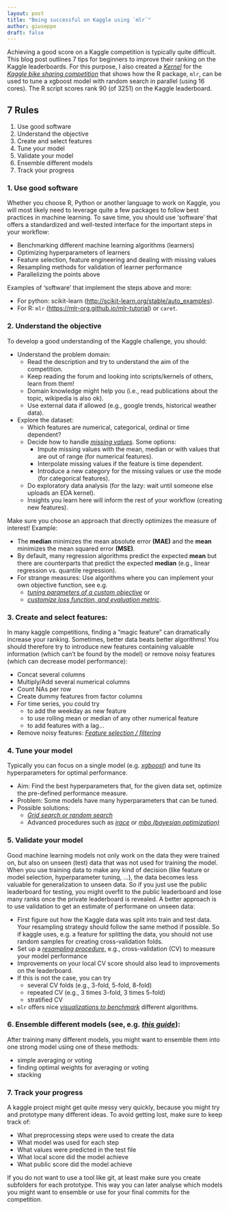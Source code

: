 ```yaml
---
layout: post
title: "Being successful on Kaggle using `mlr`"
author: giuseppe
draft: false
---
```


Achieving a good score on a Kaggle competition is typically quite difficult. 
This blog post outlines 7 tips for beginners to improve their ranking on the Kaggle leaderboards. 
For this purpose, I also created a [*Kernel*](https://www.kaggle.com/casalicchio/bike-sharing-demand/tuning-with-mlr) 
for the [*Kaggle bike sharing competition*](https://www.kaggle.com/c/bike-sharing-demand) 
that shows how the R package, `mlr`, can be used to tune a xgboost model with random search in parallel (using 16 cores). The R script scores rank 90 (of 3251) on the Kaggle leaderboard.

## 7 Rules

  1. Use good software
  1. Understand the objective
  1. Create and select features
  1. Tune your model
  1. Validate your model
  1. Ensemble different models
  1. Track your progress

<!--more-->

### 1. Use good software

Whether you choose R, Python or another language to work on Kaggle, you will 
most likely need to leverage quite a few packages to follow best practices in 
machine learning. To save time, you should use 'software'
that offers a standardized and well-tested interface for the important steps 
in your workflow:

  - Benchmarking different machine learning algorithms (learners)
  - Optimizing hyperparameters of learners
  - Feature selection, feature engineering and dealing with missing values
  - Resampling methods for validation of learner performance
  - Parallelizing the points above
  
Examples of 'software' that implement the steps above and more: 

  - For python: scikit-learn (<http://scikit-learn.org/stable/auto_examples>).
  - For R: `mlr` (<https://mlr-org.github.io/mlr-tutorial>) or `caret`.


### 2. Understand the objective
  
To develop a good understanding of the Kaggle challenge, you should:

  - Understand the problem domain:
    - Read the description and try to understand the aim of the competition. 
    - Keep reading the forum and looking into scripts/kernels of others, learn from them!
    - Domain knowledge might help you (i.e., read publications about the topic, wikipedia is also ok).
    - Use external data if allowed (e.g., google trends, historical weather data).
    
  - Explore the dataset:
    - Which features are numerical, categorical, ordinal or time dependent?
    - Decide how to handle [*missing values*](https://mlr-org.github.io/mlr/articles/tutorial/devel/impute.html). Some options:
        - Impute missing values with the mean, median or with values that are out of range (for numerical features).
        - Interpolate missing values if the feature is time dependent.
        - Introduce a new category for the missing values or use the mode (for categorical features).
    - Do exploratory data analysis (for the lazy: wait until someone else uploads an EDA kernel). 
    - Insights you learn here will inform the rest of your workflow (creating new features).
    
Make sure you choose an approach that directly optimizes the measure of interest!
Example: 

  - The **median** minimizes the mean absolute error **(MAE)** and 
  the **mean** minimizes the mean squared error **(MSE)**. 
  - By default, many regression algorithms predict the expected **mean** but there 
  are counterparts that predict the expected **median** 
  (e.g., linear regression vs. quantile regression).
  <!-- - Some measures use a (log-)transformation of the target  -->
  <!-- (e.g. the **RMSLE**, see [*bike sharing competition*](https://www.kaggle.com/c/bike-sharing-demand/details/evaluation)). \newline -->
  <!-- $\rightarrow$ transform the target in the same way before modeling. -->
  - For strange measures: Use algorithms where you can implement your own objective 
  function, see e.g. 
      - [*tuning parameters of a custom objective*](https://www.kaggle.com/casalicchio/allstate-claims-severity/tuning-the-parameter-of-a-custom-objective-1120) or 
      - [*customize loss function, and evaluation metric*](https://github.com/tqchen/xgboost/tree/master/demo#features-walkthrough).


### 3. Create and select features:

In many kaggle competitions, finding a "magic feature" can dramatically increase your ranking.
Sometimes, better data beats better algorithms!
You should therefore try to introduce new features containing valuable information 
(which can't be found by the model) or remove noisy features (which can decrease model performance):

  - Concat several columns
  - Multiply/Add several numerical columns
  - Count NAs per row
  - Create dummy features from factor columns
  -  For time series, you could try
      - to add the weekday as new feature
      - to use rolling mean or median of any other numerical feature
      - to add features with a lag...
  - Remove noisy features: [*Feature selection / filtering*](https://mlr-org.github.io/mlr/articles/tutorial/devel/feature_selection.html)


### 4. Tune your model

Typically you can focus on a single model (e.g. [*xgboost*](https://xgboost.readthedocs.io/en/latest)) and tune its hyperparameters for optimal performance.

  - Aim: 
  Find the best hyperparameters that, for the given data set, optimize the pre-defined performance measure.
  - Problem: 
  Some models have many hyperparameters that can be tuned.
  - Possible solutions: 
    - [*Grid search or random search*](https://mlr-org.github.io/mlr/articles/tutorial/devel/tune.html)
    - Advanced procedures such as [*irace*](https://mlr-org.github.io/mlr/articles/tutorial/devel/advanced_tune.html) 
    or [*mbo (bayesian optimization)*](https://mlr-org.github.io/mlrMBO/articles/mlrMBO.html)


### 5. Validate your model

Good machine learning models not only work on the data they were trained on, but
also on unseen (test) data that was not used for training the model. When you use training data
to make any kind of decision (like feature or model selection, hyperparameter tuning, ...),
the data becomes less valuable for generalization to unseen data. So if you just use the public 
leaderboard for testing, you might overfit to the public leaderboard and lose many ranks once the private
leaderboard is revealed.
A better approach is to use validation to get an estimate of performane on unseen data: 

  - First figure out how the Kaggle data was split into train and test data. Your resampling strategy should follow the same method if possible. So if kaggle uses, e.g. a feature for splitting the data, you should not use random samples for creating cross-validation folds.
  - Set up a [*resampling procedure*](https://mlr-org.github.io/mlr/articles/tutorial/devel/resample.html), e.g., cross-validation (CV) to measure your model performance
  - Improvements on your local CV score should also lead to improvements on the leaderboard. 
  - If this is not the case, you can try
      - several CV folds (e.g., 3-fold, 5-fold, 8-fold)
      - repeated CV (e.g., 3 times 3-fold, 3 times 5-fold)
      - stratified CV
  - `mlr` offers nice [*visualizations to benchmark*](https://mlr-org.github.io/mlr/articles/tutorial/devel/benchmark_experiments.html#benchmark-analysis-and-visualization) different algorithms.
  
  
### 6. Ensemble **different** models (see, e.g. [*this guide*](http://mlwave.com/kaggle-ensembling-guide)): 

After training many different models, you might want to ensemble them into one strong model using one of these methods:

  - simple averaging or voting
  - finding optimal weights for averaging or voting
  - stacking
  
  
### 7. Track your progress

A kaggle project might get quite messy very quickly, because you might try and prototype
many different ideas. To avoid getting lost, make sure to keep track of:

  - What preprocessing steps were used to create the data
  - What model was used for each step
  - What values were predicted in the test file
  - What local score did the model achieve 
  - What public score did the model achieve
  
If you do not want to use a tool like git, at least make sure you create subfolders
for each prototype. This way you can later analyse which models you might want to ensemble
or use for your final commits for the competition.
